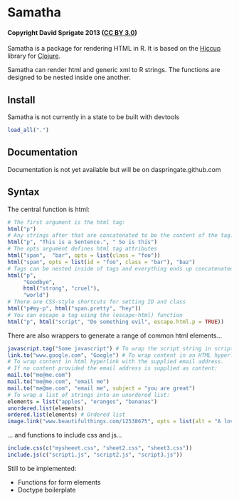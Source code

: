 Samatha
=======

#### Copyright David Sprigate 2013 ([CC BY 3.0](creativecommons.org/licenses/by/3.0))

Samatha is a package for rendering HTML in R. It is based on the [Hiccup](http://github.com/weavejester/hiccup) library for [Clojure](clojure.org).

Samatha can render html and generic xml to R strings.  The functions are designed to be nested inside one another.

## Install

Samatha is not currently in a state to be built with devtools

```r
load_all(".")
```

## Documentation

Documentation is not yet available but will be on daspringate.github.com

## Syntax

The central function is html:

```r
# The first argument is the html tag:
html("p")
# Any strings after that are concatenated to be the content of the tag:
html("p", "This is a Sentence.", " So is this")
# The opts argument defines html tag attributes
html("span",  "bar", opts = list(class = "foo"))
html("span", opts = list(id = "foo", class = "bar"), "baz")
# Tags can be nested inside of tags and everything ends up concatenated
html("p", 
     "Goodbye", 
     html("strong", "cruel"), 
     "world")
# There are CSS-style shortcuts for setting ID and class
html("p#my-p", html("span.pretty", "hey"))
# You can escape a tag using the (escape-html) function
html("p", html("script", "Do something evil", escape.html.p = TRUE))
```

There are also wrappers to generate a range of common html elements...

```r
javascript.tag("Some javascript") # To wrap the script string in script tags and a CDATA section
link.to("www.google.com", "Google") # To wrap content in an HTML hyperlink with the supplied URL
# To wrap content in html hyperlink with the supplied email address.  
# If no content provided the email address is supplied as content:
mail.to("me@me.com")
mail.to("me@me.com", "email me")
mail.to("me@me.com", "email me", subject = "you are great")
# To wrap a list of strings into an unordered list:
elements = list("apples", "oranges", "bananas")
unordered.list(elements)
ordered.list(elements) # Ordered list
image.link("www.beautifulthings.com/12538675", opts = list(alt = "A lovely picture of something")) # link to an image
```

... and functions to include css and js...

```r
include.css(c("mysheeet.css", "sheet2.css", "sheet3.css"))
include.js(c("script1.js", "script2.js", "script3.js"))
```

Still to be implemented:

* Functions for form elements
* Doctype boilerplate






